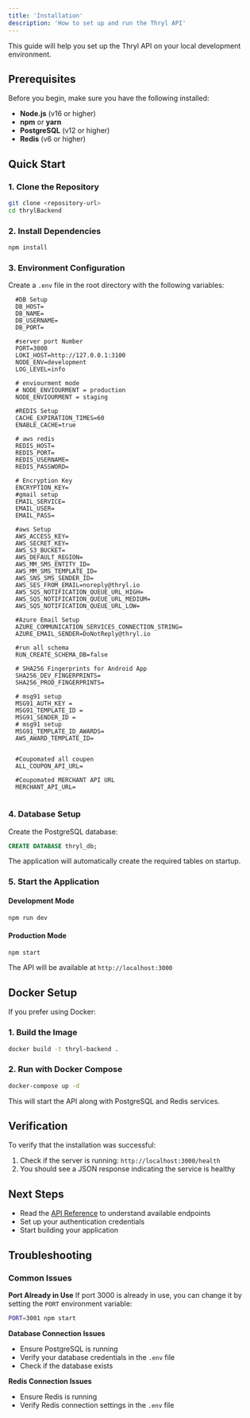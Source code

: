 ```yaml
---
title: 'Installation'
description: 'How to set up and run the Thryl API'
---
```


This guide will help you set up the Thryl API on your local development environment.

## Prerequisites

Before you begin, make sure you have the following installed:

- **Node.js** (v16 or higher)
- **npm** or **yarn**
- **PostgreSQL** (v12 or higher)
- **Redis** (v6 or higher)

## Quick Start

### 1. Clone the Repository

```bash
git clone <repository-url>
cd thrylBackend
```

### 2. Install Dependencies

```bash
npm install
```

### 3. Environment Configuration

Create a `.env` file in the root directory with the following variables:

```env
  #DB Setup
  DB_HOST=
  DB_NAME=
  DB_USERNAME=
  DB_PORT=
  
  #server port Number
  PORT=3000
  LOKI_HOST=http://127.0.0.1:3100
  NODE_ENV=development
  LOG_LEVEL=info
  
  # enviourment mode
  # NODE_ENVIOURMENT = production
  NODE_ENVIOURMENT = staging
  
  #REDIS Setup
  CACHE_EXPIRATION_TIMES=60
  ENABLE_CACHE=true
  
  # aws redis
  REDIS_HOST=
  REDIS_PORT=
  REDIS_USERNAME=
  REDIS_PASSWORD=
  
  # Encryption Key
  ENCRYPTION_KEY=
  #gmail setup
  EMAIL_SERVICE=
  EMAIL_USER=
  EMAIL_PASS=
  
  #aws Setup
  AWS_ACCESS_KEY=
  AWS_SECRET_KEY=
  AWS_S3_BUCKET=
  AWS_DEFAULT_REGION=
  AWS_MM_SMS_ENTITY_ID=
  AWS_MM_SMS_TEMPLATE_ID=
  AWS_SNS_SMS_SENDER_ID=
  AWS_SES_FROM_EMAIL=noreply@thryl.io
  AWS_SQS_NOTIFICATION_QUEUE_URL_HIGH=
  AWS_SQS_NOTIFICATION_QUEUE_URL_MEDIUM=
  AWS_SQS_NOTIFICATION_QUEUE_URL_LOW=

  #Azure Email Setup
  AZURE_COMMUNICATION_SERVICES_CONNECTION_STRING=
  AZURE_EMAIL_SENDER=DoNotReply@thryl.io
  
  #run all schema
  RUN_CREATE_SCHEMA_DB=false
  
  # SHA256 Fingerprints for Android App
  SHA256_DEV_FINGERPRINTS=
  SHA256_PROD_FINGERPRINTS=
  
  # msg91 setup
  MSG91_AUTH_KEY = 
  MSG91_TEMPLATE_ID = 
  MSG91_SENDER_ID = 
  # msg91 setup
  MSG91_TEMPLATE_ID_AWARDS=
  AWS_AWARD_TEMPLATE_ID=
  
  
  #Coupomated all coupen
  ALL_COUPON_API_URL=
  
  #Coupomated MERCHANT API URL
  MERCHANT_API_URL=


```

### 4. Database Setup

Create the PostgreSQL database:

```sql
CREATE DATABASE thryl_db;
```

The application will automatically create the required tables on startup.

### 5. Start the Application

#### Development Mode
```bash
npm run dev
```

#### Production Mode
```bash
npm start
```

The API will be available at `http://localhost:3000`

## Docker Setup

If you prefer using Docker:

### 1. Build the Image

```bash
docker build -t thryl-backend .
```

### 2. Run with Docker Compose

```bash
docker-compose up -d
```

This will start the API along with PostgreSQL and Redis services.

## Verification

To verify that the installation was successful:

1. Check if the server is running: `http://localhost:3000/health`
2. You should see a JSON response indicating the service is healthy

## Next Steps

- Read the [API Reference](/docs/api/authentication) to understand available endpoints
- Set up your authentication credentials
- Start building your application

## Troubleshooting

### Common Issues

**Port Already in Use**
If port 3000 is already in use, you can change it by setting the `PORT` environment variable:

```bash
PORT=3001 npm start
```

**Database Connection Issues**
- Ensure PostgreSQL is running
- Verify your database credentials in the `.env` file
- Check if the database exists

**Redis Connection Issues**
- Ensure Redis is running
- Verify Redis connection settings in the `.env` file 
